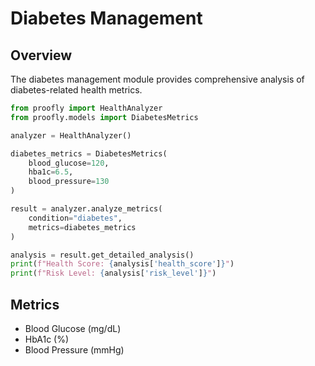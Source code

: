 # Diabetes Management

## Overview
The diabetes management module provides comprehensive analysis of diabetes-related health metrics.

```python py filename="diabetes.py" {6-10, 14, 2} copy
from proofly import HealthAnalyzer
from proofly.models import DiabetesMetrics

analyzer = HealthAnalyzer()

diabetes_metrics = DiabetesMetrics(
    blood_glucose=120,
    hba1c=6.5,
    blood_pressure=130
)

result = analyzer.analyze_metrics(
    condition="diabetes",
    metrics=diabetes_metrics
)

analysis = result.get_detailed_analysis()
print(f"Health Score: {analysis['health_score']}")
print(f"Risk Level: {analysis['risk_level']}")

```

## Metrics
- Blood Glucose (mg/dL)
- HbA1c (%)
- Blood Pressure (mmHg)
